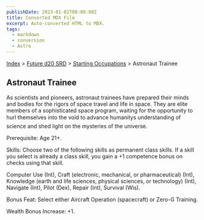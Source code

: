 ```yaml
---
publishDate: 2023-01-02T00:00:00Z
title: Converted MDX File
excerpt: Auto-converted HTML to MDX.
tags:
  - markdown
  - conversion
  - Astro
---
```






[Index](-index) > [Future d20 SRD](future-d20-srd-index) > [Starting Occupations](future-d20-srd-starting-occupations-index) > Astronaut Trainee




## Astronaut Trainee


As scientists and pioneers, astronaut trainees have prepared their minds and bodies for the rigors of space travel and life in space. They are elite members of a sophisticated space program, waiting for the opportunity to hurl themselves into the void to advance humanitys understanding of science and shed light on the mysteries of the universe.


Prerequisite: Age 21+.


Skills: Choose two of the following skills as permanent class skills. If a skill you select is already a class skill, you gain a +1 competence bonus on checks using that skill.


Computer Use (Int), Craft (electronic, mechanical, or pharmaceutical) (Int), Knowledge (earth and life sciences, physical sciences, or technology) (Int), Navigate (Int), Pilot (Dex), Repair (Int), Survival (Wis).


Bonus Feat: Select either Aircraft Operation (spacecraft) or Zero-G Training.


Wealth Bonus Increase: +1.



